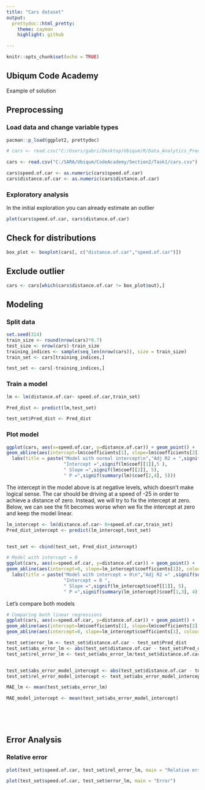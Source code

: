```yaml
---
title: "Cars dataset"
output:
  prettydoc::html_pretty:
    theme: cayman
    highlight: github

---
```


```r
knitr::opts_chunk$set(echo = TRUE)
```

## Ubiqum Code Academy

Example of solution

## Preprocessing

### Load data and change variable types


```r

pacman::p_load(ggplot2, prettydoc)

# cars <- read.csv("C:/Users/gabri/Desktop/Ubiqum/R/Data_Analytics_Predicting_Customer_Preference/Task_1/cars.csv")

cars <- read.csv("C:/SARA/Ubiqum/CodeAcademy/Section2/Task1/cars.csv")

cars$speed.of.car <- as.numeric(cars$speed.of.car)
cars$distance.of.car <- as.numeric(cars$distance.of.car)

```

### Exploratory analysis

In the initial exploration you can already estimate an outlier

```r
plot(cars$speed.of.car, cars$distance.of.car)
```

## Check for distributions

```r

box_plot <- boxplot(cars[, c("distance.of.car","speed.of.car")])

```

## Exclude outlier

```r


cars <- cars[which(cars$distance.of.car != box_plot$out),]


```


## Modeling

### Split data


```r
set.seed(314)
train_size <- round(nrow(cars)*0.7)
test_size <- nrow(cars)-train_size
training_indices <- sample(seq_len(nrow(cars)), size = train_size)
train_set <- cars[training_indices,]

test_set <- cars[-training_indices,]
```

### Train a model

```r
lm <- lm(distance.of.car~ speed.of.car,train_set)

Pred_dist <- predict(lm,test_set)

test_set$Pred_dist <- Pred_dist

```


### Plot model

```r
ggplot(cars, aes(x=speed.of.car, y=distance.of.car)) + geom_point() + 
geom_abline(aes(intercept=lm$coefficients[1], slope=lm$coefficients[2]), colour='red')+
  labs(title = paste("Model with normal intercept\n","Adj R2 = ",signif(summary(lm)$adj.r.squared, 5),
                     "Intercept =",signif(lm$coef[[1]],5 ),
                     " Slope =",signif(lm$coef[[2]], 5),
                     " P =",signif(summary(lm)$coef[2,4], 5)))


```

The intercept in the model above is at negative levels, which doesn't make logical sense. The car should be driving at a
speed of -25 in order to achieve a distance of zero. Instead, we will try to fix the intercept
at zero. Below, we can see the fit becomes worse when we fix the intercept at zero and keep the model linear.

```r
lm_intercept <- lm(distance.of.car~ 0+speed.of.car,train_set)
Pred_dist_intercept <- predict(lm_intercept,test_set)


test_set <- cbind(test_set, Pred_dist_intercept)

# Model with intercept = 0
ggplot(cars, aes(x=speed.of.car, y=distance.of.car)) + geom_point() + 
geom_abline(aes(intercept=0, slope=lm_intercept$coefficients[1]), colour='turquoise2')  +  
  labs(title = paste("Model with intercept = 0\n","Adj R2 =" ,signif(summary(lm_intercept)$adj.r.squared, 5),
                     "Intercept = 0 ",
                     " Slope =",signif(lm_intercept$coef[[1]], 5),
                     " P =",signif(summary(lm_intercept)$coef[1,3], 4)))

```

Let's compare both models
```r
# Comparing both linear regressions
ggplot(cars, aes(x=speed.of.car, y=distance.of.car)) + geom_point() + 
geom_abline(aes(intercept=lm$coefficients[1], slope=lm$coefficients[2], colour='LM')) +
geom_abline(aes(intercept=0, slope=lm_intercept$coefficients[1], colour='LM with intercept = 0 '))  
```


```r

test_set$error_lm <- test_set$distance.of.car - test_set$Pred_dist
test_set$abs_error_lm <- abs(test_set$distance.of.car - test_set$Pred_dist)
test_set$rel_error_lm <- test_set$abs_error_lm/test_set$distance.of.car


test_set$abs_error_model_intercept <- abs(test_set$distance.of.car - test_set$Pred_dist_intercept)
test_set$rel_error_model_intercept <- test_set$abs_error_model_intercept/test_set$distance.of.car

MAE_lm <- mean(test_set$abs_error_lm) 

MAE_model_intercept <- mean(test_set$abs_error_model_intercept)
  

 
 
```

## Error Analysis

### Relative error


```r
plot(test_set$speed.of.car, test_set$rel_error_lm, main = "Relative error")
```

```r
plot(test_set$speed.of.car, test_set$error_lm, main = "Error")
```

